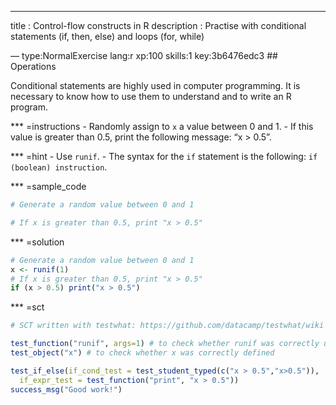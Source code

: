 ---
title       : Control-flow constructs in R
description : Practise with conditional statements (if, then, else) and loops (for, while)

--- type:NormalExercise lang:r xp:100 skills:1 key:3b6476edc3
## Operations

Conditional statements are highly used in computer programming.
It is necessary to know how to use them to understand and to write an R program.

*** =instructions
- Randomly assign to `x` a value between 0 and 1.
- If this value is greater than 0.5, print the following message: "x > 0.5".

*** =hint
- Use `runif`.
- The syntax for the `if` statement is the following: `if (boolean) instruction`.

*** =sample_code
```r
# Generate a random value between 0 and 1

# If x is greater than 0.5, print "x > 0.5"

```

*** =solution
```r
# Generate a random value between 0 and 1
x <- runif(1)
# If x is greater than 0.5, print "x > 0.5"
if (x > 0.5) print("x > 0.5")
```

*** =sct
```r
# SCT written with testwhat: https://github.com/datacamp/testwhat/wiki

test_function("runif", args=1) # to check whether runif was correctly used
test_object("x") # to check whether x was correctly defined

test_if_else(if_cond_test = test_student_typed(c("x > 0.5","x>0.5")), 
  if_expr_test = test_function("print", "x > 0.5")) 
success_msg("Good work!")
```
